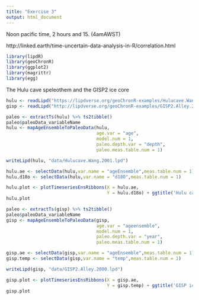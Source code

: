 ```yaml
---
title: "Exercise 3"
output: html_document
---
```


Noon pacific time, 2 hours and 15. (4amAWST)

http://linked.earth/time-uncertain-data-analysis-in-R/correlation.html

```r
library(lipdR)
library(geoChronR)
library(ggplot2)
library(magrittr)
library(egg)
```

The Hulu cave speleothem and the GISP2 ice core
```r
hulu <- readLipd("https://lipdverse.org/geoChronR-examples/Hulucave.Wang.2001-ens.lpd")
gisp <- readLipd("http://lipdverse.org/geoChronR-examples/GISP2.Alley.2000-ens.lpd")
```

```r
paleo <- extractTs(hulu) %>% ts2tibble()
paleo$paleoData_variableName
hulu <- mapAgeEnsembleToPaleoData(hulu,
                                  age.var = "age",
                                  model.num = 1,
                                  paleo.depth.var = "depth", 
                                  paleo.meas.table.num = 1)

writeLipd(hulu, "data/Hulucave.Wang.2001.lpd")

hulu.ae <- selectData(hulu,var.name = "ageEnsemble",meas.table.num = 1)
hulu.d18o <- selectData(hulu,var.name = "d18O",meas.table.num = 1)

hulu.plot <- plotTimeseriesEnsRibbons(X = hulu.ae,
                                      Y = hulu.d18o) + ggtitle('Hulu cave')
hulu.plot
```

```r
paleo <- extractTs(gisp) %>% ts2tibble()
paleo$paleoData_variableName
gisp <- mapAgeEnsembleToPaleoData(gisp,
                                  age.var = "ageensemble",
                                  model.num = 1,
                                  paleo.depth.var = "year", 
                                  paleo.meas.table.num = 1)

gisp.ae <- selectData(gisp,var.name = "ageEnsemble",meas.table.num = 1)
gisp.temp <- selectData(gisp,var.name = "temp",meas.table.num = 1)

writeLipd(gisp, "data/GISP2.Alley.2000.lpd")

gisp.plot <- plotTimeseriesEnsRibbons(X = gisp.ae,
                                      Y = gisp.temp) + ggtitle('GISP ice core')
gisp.plot
```

```r

```

